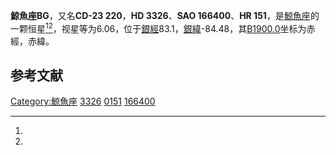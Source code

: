 {{Starbox begin
| name = 鯨魚座BG
}}
{{Starbox observe
| epoch = [[J2000.0|J2000.0]]
| constell = [[鯨魚座|鯨魚座]]<ref name=SIMBAD>{{cite web
 | url=http://simbad.u-strasbg.fr/simbad/sim-id?Ident=HR+151
 | title=Pulsating variable Star
 | publisher=Centre de Données astronomiques de Strasbourg
 | work=SIMBAD
 | accessdate=2012-07-13
 | archive-date=2016-03-19
 | archive-url=https://web.archive.org/web/20160319072303/http://simbad.u-strasbg.fr/simbad/sim-id?Ident=HR+151
 | dead-url=no
 }}</ref><ref name=DATA>{{cite web
 | url=http://vizier.u-strasbg.fr/viz-bin/VizieR-5?-out.add=.&-source=5050&-corr=PK=HR&-out.max=9999&HR=151
 | title=VizieR Detailed Page
 | accessdate=2012-07-13
 | archive-date=2016-03-05
 | archive-url=https://web.archive.org/web/20160305001138/http://vizier.u-strasbg.fr/viz-bin/VizieR-5?-out.add=.&-source=5050&-corr=PK=HR&-out.max=9999&HR=151
 | dead-url=no
 }}</ref>
| 星官 = 
| ra = {{RA|0|36|6.9}}<ref name=SIMBAD /><ref name=DATA />
| dec = {{DEC|-22|50|33}}<ref name=SIMBAD /><ref name=DATA />
| appmag_v = 6.06<ref name=SIMBAD /><ref name=DATA />
}}
{{Starbox character
| class = A6pSr<ref name=SIMBAD /><ref name=DATA />
| b-v = 0.29<ref name=SIMBAD /><ref name=DATA />
| u-b = <ref name=SIMBAD /><ref name=DATA />
| r-i = <ref name=SIMBAD /><ref name=DATA />
| variable = 
}}
{{Starbox astrometry
| radial_v = 
| prop_mo_ra = 13
| parallax = 
| p_error = 
}}
{{Starbox catalog
| names =CD-23 220，[[SAO星表|SAO]] 166400，[[HD星表|HD]] 3326，[[HR星表|HR]] 151}}
{{Starbox reference |Simbad=HR+151}}
{{Starbox end}}

'''鯨魚座BG'''，又名'''CD-23 220'''，'''HD 3326'''、'''SAO 166400'''、'''HR 151'''，是[[鯨魚座|鯨魚座]]的一颗恒星<ref name=SIMBAD /><ref name=DATA />，视星等为6.06，位于[[銀道座標系|銀經]]83.1，[[銀道座標系|銀緯]]-84.48，其[[B1900.0|B1900.0]]坐标为赤經{{RA|0|31|8.3}}，赤緯{{DEC|-23|-84.48|31}}。

== 参考文献 ==
{{reflist}}

{{star-stub}}

{{鯨魚座恒星}}
[[Category:鯨魚座|Category:鯨魚座]]
[[Category:HD和HDE天體|3326]]
[[Category:HR天體|0151]]
[[Category:SAO天體|166400]]